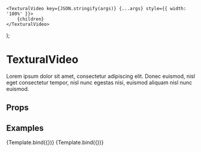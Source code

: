 
<Meta title="UI/TexturalVideo" component={TexturalVideo} />

    <TexturalVideo key={JSON.stringify(args)} {...args} style={{ width: '100%' }}>
        {children}
    </TexturalVideo>
);

# TexturalVideo

Lorem ipsum dolor sit amet, consectetur adipiscing elit. Donec euismod, nisl eget consectetur tempor, nisl nunc egestas nisi, euismod aliquam nisl nunc euismod.

## Props

<ArgsTable story="Default" />

## Examples

<Canvas>
    <Story
        name="Default"
        args={{
            mp4: 'https://videos.ctfassets.net/j8tkpy1gjhi5/4YWtNzFROCQBTLFmgt0GtC/46b15d9fbb9a6f5af12819461a37bfc9/Tillamook_Desktop_v7.mp4',
            webm: 'https://videos.ctfassets.net/j8tkpy1gjhi5/3vr3eDCt4firB4lb5snVrc/c55eb5261efbe9cf0f8489e5aa4b5ab4/Tillamook_Desktop_v7.webm',
        }}
    >
        {Template.bind({})}
    </Story>
    <Story
        name="Transparent"
        args={{
            isTransparent: true,
            mp4: 'https://happiest.madeinhaus.com/videos/laughs.mp4',
            webm: 'https://happiest.madeinhaus.com/videos/laughs.webm',
        }}
    >
        {Template.bind({})}
    </Story>
</Canvas>
